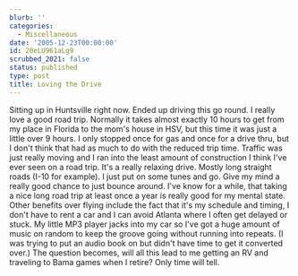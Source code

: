 ```yaml
---
blurb: ''
categories:
  - Miscellaneous
date: '2005-12-23T00:00:00'
id: 20eLU961aLg9
scrubbed_2021: false
status: published
type: post
title: Loving the Drive
---
```


Sitting up in Huntsville right now. Ended up driving this go round.
I really love a good road trip. Normally it takes almost exactly 10
hours to get from my place in Florida to the mom's house in HSV,
but this time it was just a little over 9 hours. I only stopped
once for gas and once for a drive thru, but I don't think that had
as much to do with the reduced trip time. Traffic was just really
moving and I ran into the least amount of construction I think I've
ever seen on a road trip. It's a really relaxing drive. Mostly long
straight roads (I-10 for example). I just put on some tunes and go.
Give my mind a really good chance to just bounce around. I've know
for a while, that taking a nice long road trip at least once a year
is really good for my mental state. Other benefits over flying
include the fact that it's my schedule and timing, I don't have to
rent a car and I can avoid Atlanta where I often get delayed or
stuck. My little MP3 player jacks into my car so I've got a huge
amount of music on random to keep the groove going without running
into repeats. (I was trying to put an audio book on but didn't have
time to get it converted over.) The question becomes, will all this
lead to me getting an RV and traveling to Bama games when I retire?
Only time will tell.
